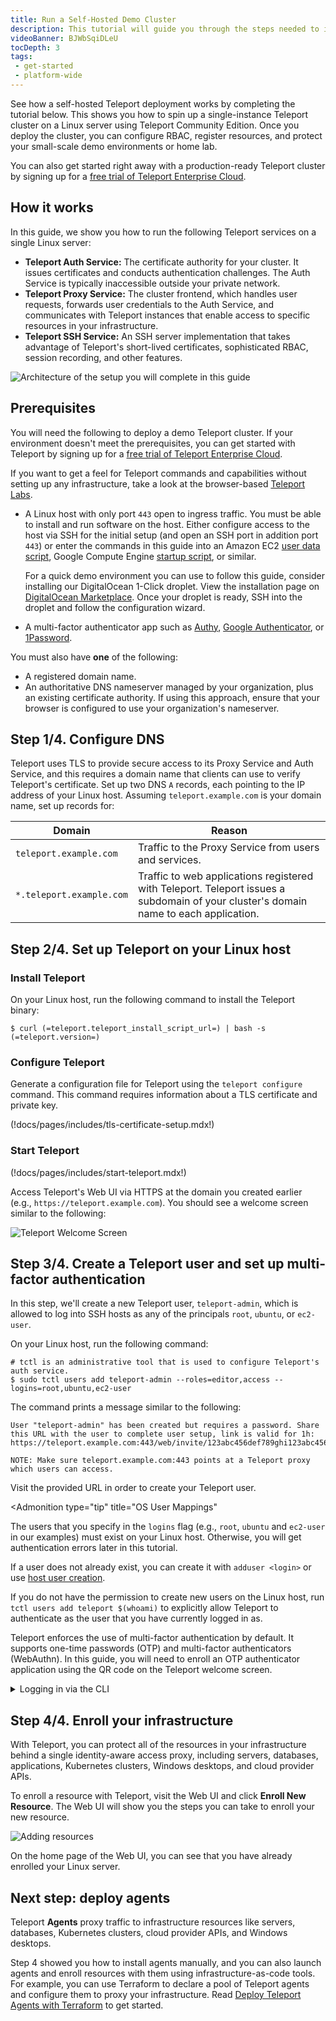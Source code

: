 ```yaml
---
title: Run a Self-Hosted Demo Cluster 
description: This tutorial will guide you through the steps needed to install and run Teleport on a Linux server
videoBanner: BJWbSqiDLeU
tocDepth: 3
tags:
 - get-started
 - platform-wide
---
```


See how a self-hosted Teleport deployment works by completing the tutorial
below. This shows you how to spin up a single-instance Teleport cluster on a
Linux server using Teleport Community Edition. Once you deploy the cluster, you
can configure RBAC, register resources, and protect your small-scale demo
environments or home lab.

You can also get started right away with a production-ready Teleport cluster by
signing up for a [free trial of Teleport Enterprise
Cloud](https://goteleport.com/signup/).

## How it works

In this guide, we show you how to run the following Teleport services on a
single Linux server:

- **Teleport Auth Service:** The certificate authority for your cluster. It
  issues certificates and conducts authentication challenges. The Auth Service
  is typically inaccessible outside your private network.
- **Teleport Proxy Service:** The cluster frontend, which handles user requests,
  forwards user credentials to the Auth Service, and communicates with Teleport
  instances that enable access to specific resources in your infrastructure.
- **Teleport SSH Service:** An SSH server implementation that takes advantage of
  Teleport's short-lived certificates, sophisticated RBAC, session recording,
  and other features.

![Architecture of the setup you will complete in this
guide](../../../img/linux-server-diagram.png)

## Prerequisites

You will need the following to deploy a demo Teleport cluster. If your
environment doesn't meet the prerequisites, you can get started with Teleport by
signing up for a [free trial of Teleport Enterprise
Cloud](https://goteleport.com/signup/).

If you want to get a feel for Teleport commands and capabilities without setting
up any infrastructure, take a look at the browser-based [Teleport
Labs](https://goteleport.com/labs).

- A Linux host with only port `443` open to ingress traffic. You must be able
  to install and run software on the host. Either configure access to the host
  via SSH for the initial setup (and open an SSH port in addition port `443`)
  or enter the commands in this guide into an Amazon EC2 [user data
  script](https://docs.aws.amazon.com/AWSEC2/latest/UserGuide/user-data.html),
  Google Compute Engine [startup
  script](https://cloud.google.com/compute/docs/instances/startup-scripts),
  or similar.

  For a quick demo environment you can use to follow this guide, consider
  installing our DigitalOcean 1-Click droplet. View the installation page on
  [DigitalOcean
  Marketplace](https://marketplace.digitalocean.com/apps/teleport). Once your
  droplet is ready, SSH into the droplet and follow the configuration wizard.

- A multi-factor authenticator app such as [Authy](https://authy.com/download/),
  [Google Authenticator](https://www.google.com/landing/2step/), or
  [1Password](https://support.1password.com/one-time-passwords/).

You must also have **one** of the following:
- A registered domain name.
- An authoritative DNS nameserver managed by your organization, plus an existing
  certificate authority. If using this approach, ensure that your browser is
  configured to use your organization's nameserver.

## Step 1/4. Configure DNS

Teleport uses TLS to provide secure access to its Proxy Service and Auth
Service, and this requires a domain name that clients can use to verify
Teleport's certificate. Set up two DNS `A` records, each pointing to the IP
address of your Linux host. Assuming `teleport.example.com` is your domain name,
set up records for:

|Domain|Reason|
|---|---|
|`teleport.example.com`|Traffic to the Proxy Service from users and services.|
|`*.teleport.example.com`|Traffic to web applications registered with Teleport. Teleport issues a subdomain of your cluster's domain name to each application.|

## Step 2/4. Set up Teleport on your Linux host

### Install Teleport

On your Linux host, run the following command to install the Teleport binary:

```code
$ curl (=teleport.teleport_install_script_url=) | bash -s (=teleport.version=)
```

### Configure Teleport

Generate a configuration file for Teleport using the `teleport configure` command.
This command requires information about a TLS certificate and private key.

(!docs/pages/includes/tls-certificate-setup.mdx!)

### Start Teleport

(!docs/pages/includes/start-teleport.mdx!)

Access Teleport's Web UI via HTTPS at the domain you created earlier (e.g.,
`https://teleport.example.com`). You should see a welcome screen similar to the
following:

![Teleport Welcome Screen](../../../img/quickstart/welcome.png)

## Step 3/4. Create a Teleport user and set up multi-factor authentication

In this step, we'll create a new Teleport user, `teleport-admin`, which is
allowed to log into SSH hosts as any of the principals `root`, `ubuntu`, or
`ec2-user`.

On your Linux host, run the following command:

```code
# tctl is an administrative tool that is used to configure Teleport's auth service.
$ sudo tctl users add teleport-admin --roles=editor,access --logins=root,ubuntu,ec2-user
```

The command prints a message similar to the following:

```text
User "teleport-admin" has been created but requires a password. Share this URL with the user to complete user setup, link is valid for 1h:
https://teleport.example.com:443/web/invite/123abc456def789ghi123abc456def78

NOTE: Make sure teleport.example.com:443 points at a Teleport proxy which users can access.
```

Visit the provided URL in order to create your Teleport user.

<Admonition
  type="tip"
  title="OS User Mappings"
>

  The users that you specify in the `logins` flag (e.g., `root`, `ubuntu` and
  `ec2-user` in our examples) must exist on your Linux host. Otherwise, you
  will get authentication errors later in this tutorial.

  If a user does not already exist, you can create it with `adduser <login>` or
  use [host user creation](../../enroll-resources/server-access/guides/host-user-creation.mdx).

  If you do not have the permission to create new users on the Linux host, run
  `tctl users add teleport $(whoami)` to explicitly allow Teleport to
  authenticate as the user that you have currently logged in as.

</Admonition>

Teleport enforces the use of multi-factor authentication by default. It supports
one-time passwords (OTP) and multi-factor authenticators (WebAuthn). In this
guide, you will need to enroll an OTP authenticator application using the QR
code on the Teleport welcome screen.

<details>
<summary>Logging in via the CLI</summary>

In addition to Teleport's Web UI, you can access resources in your
infrastructure via the `tsh` client tool.

Install `tsh` on your local workstation:

(!docs/pages/includes/install-tsh.mdx!)

Log in to receive short-lived certificates from Teleport. Replace 
<Var name="teleport.example.com" /> with your Teleport cluster's public address
as configured above:

```code
$ tsh login --proxy=<Var name="teleport.example.com" /> --user=teleport-admin
> Profile URL:        https://teleport.example.com:443
  Logged in as:       teleport-admin
  Cluster:            teleport.example.com
  Roles:              access, editor
  Logins:             root, ubuntu, ec2-user
  Kubernetes:         enabled
  Valid until:        2022-04-26 03:04:46 -0400 EDT [valid for 12h0m0s]
  Extensions:         permit-agent-forwarding, permit-port-forwarding, permit-pty
```

</details>

## Step 4/4. Enroll your infrastructure

With Teleport, you can protect all of the resources in your infrastructure
behind a single identity-aware access proxy, including servers, databases,
applications, Kubernetes clusters, Windows desktops, and cloud provider APIs.

To enroll a resource with Teleport, visit the Web UI and click **Enroll New
Resource**. The Web UI will show you the steps you can take to enroll your new
resource.

![Adding resources](../../../img/add-resources.png)

On the home page of the Web UI, you can see that you have already enrolled your
Linux server. 

## Next step: deploy agents

Teleport **Agents** proxy traffic to infrastructure resources like servers,
databases, Kubernetes clusters, cloud provider APIs, and Windows desktops. 

Step 4 showed you how to install agents manually, and you can also launch agents
and enroll resources with them using infrastructure-as-code tools. For example,
you can use Terraform to declare a pool of Teleport agents and configure them to
proxy your infrastructure. Read [Deploy Teleport Agents with
Terraform](../../enroll-resources/agents/introduction.mdx) to get started.
